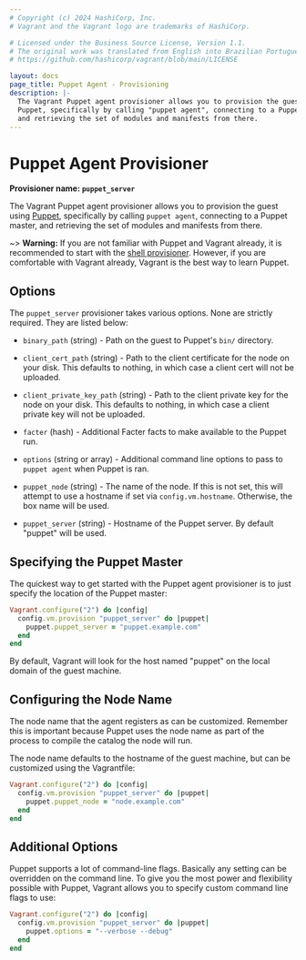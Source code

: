 ```yaml
---
# Copyright (c) 2024 HashiCorp, Inc.
# Vagrant and the Vagrant logo are trademarks of HashiCorp.

# Licensed under the Business Source License, Version 1.1.
# The original work was translated from English into Brazilian Portuguese.
# https://github.com/hashicorp/vagrant/blob/main/LICENSE

layout: docs
page_title: Puppet Agent - Provisioning
description: |-
  The Vagrant Puppet agent provisioner allows you to provision the guest using
  Puppet, specifically by calling "puppet agent", connecting to a Puppet master,
  and retrieving the set of modules and manifests from there.
---
```


# Puppet Agent Provisioner

**Provisioner name: `puppet_server`**

The Vagrant Puppet agent provisioner allows you to provision the guest using
[Puppet](https://www.puppetlabs.com/puppet), specifically by
calling `puppet agent`, connecting to a Puppet master, and retrieving
the set of modules and manifests from there.

~> **Warning:** If you are not familiar with Puppet and Vagrant already,
it is recommended to start with the [shell provisioner](/vagrant/docs/provisioning/shell).
However, if you are comfortable with Vagrant already, Vagrant
is the best way to learn Puppet.

## Options

The `puppet_server` provisioner takes various options. None are strictly
required. They are listed below:

- `binary_path` (string) - Path on the guest to Puppet's `bin/` directory.

- `client_cert_path` (string) - Path to the client certificate for the
  node on your disk. This defaults to nothing, in which case a client
  cert will not be uploaded.

- `client_private_key_path` (string) - Path to the client private key for
  the node on your disk. This defaults to nothing, in which case a client
  private key will not be uploaded.

- `facter` (hash) - Additional Facter facts to make available to the
  Puppet run.

- `options` (string or array) - Additional command line options to pass
  to `puppet agent` when Puppet is ran.

- `puppet_node` (string) - The name of the node. If this is not set,
  this will attempt to use a hostname if set via `config.vm.hostname`.
  Otherwise, the box name will be used.

- `puppet_server` (string) - Hostname of the Puppet server. By default
  "puppet" will be used.

## Specifying the Puppet Master

The quickest way to get started with the Puppet agent provisioner is to just
specify the location of the Puppet master:

```ruby
Vagrant.configure("2") do |config|
  config.vm.provision "puppet_server" do |puppet|
    puppet.puppet_server = "puppet.example.com"
  end
end
```

By default, Vagrant will look for the host named "puppet" on the
local domain of the guest machine.

## Configuring the Node Name

The node name that the agent registers as can be customized. Remember
this is important because Puppet uses the node name as part of the process
to compile the catalog the node will run.

The node name defaults to the hostname of the guest machine, but can
be customized using the Vagrantfile:

```ruby
Vagrant.configure("2") do |config|
  config.vm.provision "puppet_server" do |puppet|
    puppet.puppet_node = "node.example.com"
  end
end
```

## Additional Options

Puppet supports a lot of command-line flags. Basically any setting can
be overridden on the command line. To give you the most power and flexibility
possible with Puppet, Vagrant allows you to specify custom command line
flags to use:

```ruby
Vagrant.configure("2") do |config|
  config.vm.provision "puppet_server" do |puppet|
    puppet.options = "--verbose --debug"
  end
end
```
